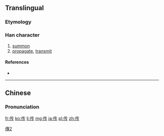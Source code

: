{{also|傳}}
==Translingual==

===Etymology===
{{Han simp|傳|f=專|t=专}}

[[Category:CJKV characters simplified differently in Japan and China|傳2]]

===Han character===
{{Han char|rn=9|rad=人|as=04|sn=6|four=|canj=人手弓戈 (OQNI)|ids=⿰[[亻]][[专]]}}

# [[summon]]
# [[propagate]], [[transmit]]

====References====
* {{Han ref|kx=0096.121|hdz=10117.170|uh=4F20|ud=20256}}

----

==Chinese==
{{zh-hanzi-box|传|[[傳]]}}

===Pronunciation===
{{zh-pron
|m=chuán
|c=cyun4
|h=pfs=chhòn
|mc=y
|oc=y
|ma=
|cat=v
}}

[[fr:传]]
[[ko:传]]
[[li:传]]
[[mg:传]]
[[ja:传]]
[[pl:传]]
[[zh:传]]